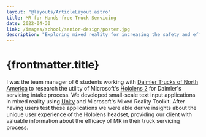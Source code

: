 ---
layout: "@layouts/ArticleLayout.astro"
title: MR for Hands-free Truck Servicing
date: 2022-04-30
link: /images/school/senior-design/poster.jpg
description: "Exploring mixed reality for increasing the safety and efficiency of truck servicing."
---


# {frontmatter.title}

I was the team manager of 6 students working with [Daimler Trucks of North America](https://northamerica.daimlertruck.com/) to research the utility of Microsoft's [Hololens 2](https://www.microsoft.com/en-us/hololens/hardware) for Daimler's servicing intake process. We developed small-scale text input applications in mixed reality using [Unity](https://unity.com/) and Microsoft's Mixed Reality Toolkit. After having users test these applications we were able derive insights about the unique user experience of the Hololens headset, providing our client with valuable information about the efficacy of MR in their truck servicing process.

<FlexBasedImage src={cubeImage} alt="A cube in mixed reality" />

<div style="display:flex;gap:var(--spacing)">
	<FlexBasedImage src={userFlowImage} alt="User flow diagram" />
	<FlexBasedImage src={wireframesImage} alt="Wireframe of user interface" />
</div>